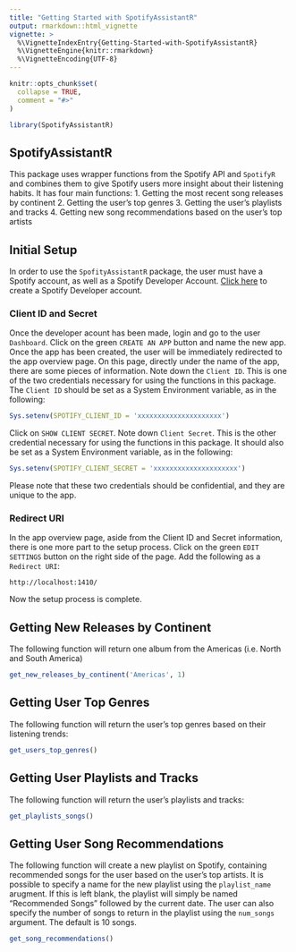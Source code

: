 ```yaml
---
title: "Getting Started with SpotifyAssistantR"
output: rmarkdown::html_vignette
vignette: >
  %\VignetteIndexEntry{Getting-Started-with-SpotifyAssistantR}
  %\VignetteEngine{knitr::rmarkdown}
  %\VignetteEncoding{UTF-8}
---
```


```r
knitr::opts_chunk$set(
  collapse = TRUE,
  comment = "#>"
)
```

```r
library(SpotifyAssistantR)
```

## SpotifyAssistantR
This package uses wrapper functions from the Spotify API and `SpotifyR` and combines them to give Spotify users more insight about their listening habits. It has four main functions:
1. Getting the most recent song releases by continent
2. Getting the user's top genres
3. Getting the user's playlists and tracks
4. Getting new song recommendations based on the user's top artists

## Initial Setup
In order to use the `SpofityAssistantR` package, the user must have a Spotify account, as well as a Spotify Developer Account.
[Click here](https://developer.spotify.com/dashboard/login) to create a Spotify Developer account.

### Client ID and Secret
Once the developer acount has been made, login and go to the user `Dashboard`. 
Click on the green `CREATE AN APP` button and name the new app.
Once the app has been created, the user will be immediately redirected to the app overview page.
On this page, directly under the name of the app, there are some pieces of information.
Note down the `Client ID`. This is one of the two credentials necessary for using the functions in this package.
The `Client ID` should be set as a System Environment variable, as in the following:

```r
Sys.setenv(SPOTIFY_CLIENT_ID = 'xxxxxxxxxxxxxxxxxxxxx')
```

Click on `SHOW CLIENT SECRET`. Note down `Client Secret`. This is the other credential necessary 
for using the functions in this package. It should also be set as a System Environment variable, as in the following:

```r
Sys.setenv(SPOTIFY_CLIENT_SECRET = 'xxxxxxxxxxxxxxxxxxxxx')
```

Please note that these two credentials should be confidential, and they are unique to the app.

### Redirect URI
In the app overview page, aside from the Client ID and Secret information, there is one more part to the setup process.
Click on the green `EDIT SETTINGS` button on the right side of the page. Add the following as a `Redirect URI`:

`http://localhost:1410/` 

Now the setup process is complete.

## Getting New Releases by Continent
The following function will return one album from the Americas (i.e. North and South America)

```r
get_new_releases_by_continent('Americas', 1)
```

## Getting User Top Genres
The following function will return the user's top genres based on their listening trends:

```r
get_users_top_genres()
```

## Getting User Playlists and Tracks
The following function will return the user's playlists and tracks:

```r
get_playlists_songs()
```

## Getting User Song Recommendations
The following function will create a new playlist on Spotify, containing recommended songs for the user based on the user's top artists. It is possible to specify a name for the new playlist using the `playlist_name` arugment. If this is left blank, the playlist will simply be named "Recommended Songs" followed by the current date. 
The user can also specify the number of songs to return in the playlist using the `num_songs` argument. The default is 10 songs.

```r
get_song_recommendations()
```

